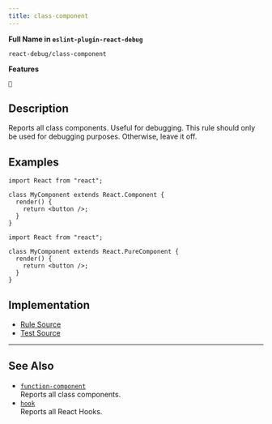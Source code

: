 ```yaml
---
title: class-component
---
```


**Full Name in `eslint-plugin-react-debug`**

```plain copy
react-debug/class-component
```

**Features**

`🐞`

## Description

Reports all class components. Useful for debugging. This rule should only be used for debugging purposes. Otherwise, leave it off.

## Examples

```tsx
import React from "react";

class MyComponent extends React.Component {
  render() {
    return <button />;
  }
}
```

```tsx
import React from "react";

class MyComponent extends React.PureComponent {
  render() {
    return <button />;
  }
}
```

## Implementation

- [Rule Source](https://github.com/Rel1cx/eslint-react/tree/main/packages/plugins/eslint-plugin-react-debug/src/rules/class-component.ts)
- [Test Source](https://github.com/Rel1cx/eslint-react/tree/main/packages/plugins/eslint-plugin-react-debug/src/rules/class-component.spec.ts)

---

## See Also

- [`function-component`](./debug-function-component)\
  Reports all class components.
- [`hook`](./debug-hook)\
  Reports all React Hooks.
